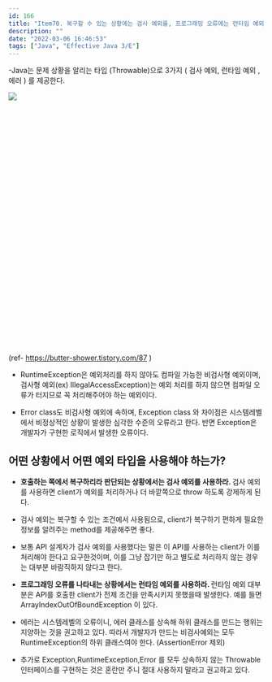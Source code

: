 ```yaml
---
id: 166
title: "Item70. 복구할 수 있는 상황에는 검사 예외를, 프로그래밍 오류에는 런타임 예외를 사용하라"
description: ""
date: "2022-03-06 16:46:53"
tags: ["Java", "Effective Java 3/E"]
---
```

-Java는 문제 상황을 알리는 타입 (Throwable)으로 3가지 ( 검사 예외, 런타임 예외 , 에러 ) 를 제공한다. 

<div style="width:700px; height:500px">

<div style="margin:0 auto">

![](/images/Item70.png)

</div>
</div>

(ref- https://butter-shower.tistory.com/87 )

- RuntimeException은 예외처리를 하지 않아도 컴파일 가능한 비검사형 예외이며, 검사형 예외(ex) IllegalAccessException)는 예외 처리를 하지 않으면 컴파일 오류가 터지므로 꼭 처리해주어야 하는 예외이다. 

- Error class도 비검사형 예외에 속하며, Exception class 와 차이점은 시스템레벨에서 비정상적인 상황이 발생한 심각한 수준의 오류라고 한다. 반면 Exception은 개발자가 구현한 로직에서 발생한 오류이다. 



## 어떤 상황에서 어떤 예외 타입을 사용해야 하는가?

- <strong> 호출하는 쪽에서 복구하리라 판단되는 상황에서는 검사 예외를 사용하라. </strong> 검사 예외를 사용하면 client가 예외를 처리하거나 더 바깥쪽으로 throw 하도록 강제하게 된다. 

- 검사 예외는 복구할 수 있는 조건에서 사용됨으로, client가 복구하기 편하게 필요한 정보를 알려주는 method를 제공해주면 좋다. 

- 보통 API 설계자가 검사 예외를 사용했다는 말은 이 API를 사용하는 client가 이를 처리해야 한다고 요구한것이며, 이를 그냥 잡기만 하고 별도로 처리하지 않는 경우는 대부분 바람직하지 않다고 한다. 

- <strong> 프로그래밍 오류를 나타내는 상황에서는 런타임 예외를 사용하라. </strong> 런타임 예외 대부분은 API를 호출한 client가 전제 조건을 만족시키지 못했을때 발생한다. 예를 들면 ArrayIndexOutOfBoundException 이 있다.

- 에러는 시스템레벨의 오류이니, 에러 클래스를 상속해 하위 클래스를 만드는 행위는 지양하는 것을 권고하고 있다. 따라서 개발자가 만드는 비검사예외는 모두 RuntimeException의 하위 클래스여야 한다. (AssertionError 제외)

- 추가로 Exception,RuntimeException,Error 를 모두 상속하지 않는 Throwable 인터페이스를 구현하는 것은 혼란만 주니 절대 사용하지 말라고 권고하고 있다.
